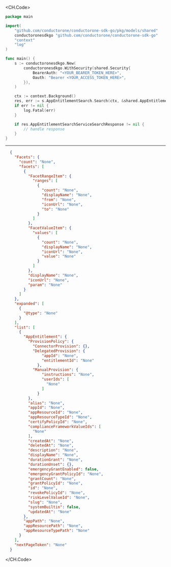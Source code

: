 
<CH.Code>
```go Search.go
package main

import(
	"github.com/conductorone/conductorone-sdk-go/pkg/models/shared"
	conductoronesdkgo "github.com/conductorone/conductorone-sdk-go"
	"context"
	"log"
)

func main() {
    s := conductoronesdkgo.New(
        conductoronesdkgo.WithSecurity(shared.Security{
            BearerAuth: "<YOUR_BEARER_TOKEN_HERE>",
            Oauth: "Bearer <YOUR_ACCESS_TOKEN_HERE>",
        }),
    )

    ctx := context.Background()
    res, err := s.AppEntitlementSearch.Search(ctx, &shared.AppEntitlementSearchServiceSearchRequest{})
    if err != nil {
        log.Fatal(err)
    }

    if res.AppEntitlementSearchServiceSearchResponse != nil {
        // handle response
    }
}
```
---

```json Example Response
  {
    "Facets": {
      "count": "None",
      "facets": [
        {
          "FacetRangeItem": {
            "ranges": [
              {
                "count": "None",
                "displayName": "None",
                "from": "None",
                "iconUrl": "None",
                "to": "None"
              }
            ]
          },
          "FacetValueItem": {
            "values": [
              {
                "count": "None",
                "displayName": "None",
                "iconUrl": "None",
                "value": "None"
              }
            ]
          },
          "displayName": "None",
          "iconUrl": "None",
          "param": "None"
        }
      ]
    },
    "expanded": [
      {
        "@type": "None"
      }
    ],
    "list": [
      {
        "AppEntitlement": {
          "ProvisionPolicy": {
            "ConnectorProvision": {},
            "DelegatedProvision": {
                "appId": "None",
                "entitlementId": "None"
              },
            "ManualProvision": {
                "instructions": "None",
                "userIds": [
                  "None"
                ]
              }
          },
          "alias": "None",
          "appId": "None",
          "appResourceId": "None",
          "appResourceTypeId": "None",
          "certifyPolicyId": "None",
          "complianceFrameworkValueIds": [
            "None"
          ],
          "createdAt": "None",
          "deletedAt": "None",
          "description": "None",
          "displayName": "None",
          "durationGrant": "None",
          "durationUnset": {},
          "emergencyGrantEnabled": false,
          "emergencyGrantPolicyId": "None",
          "grantCount": "None",
          "grantPolicyId": "None",
          "id": "None",
          "revokePolicyId": "None",
          "riskLevelValueId": "None",
          "slug": "None",
          "systemBuiltin": false,
          "updatedAt": "None"
        },
        "appPath": "None",
        "appResourcePath": "None",
        "appResourceTypePath": "None"
      }
    ],
    "nextPageToken": "None"
  }
```
</CH.Code>
